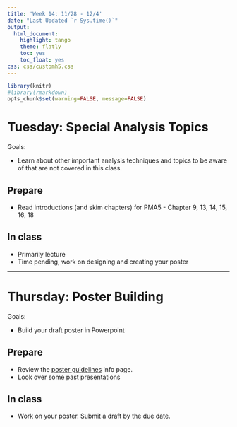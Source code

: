 ```yaml
---
title: 'Week 14: 11/28 - 12/4'
date: "Last Updated `r Sys.time()`"
output:
  html_document:
    highlight: tango
    theme: flatly
    toc: yes
    toc_float: yes
css: css/customh5.css
---
```


```r
library(knitr)
#library(rmarkdown)
opts_chunk$set(warning=FALSE, message=FALSE) 
```


# Tuesday: Special Analysis Topics
Goals: 

* Learn about other important analysis techniques and topics to be aware of that are not covered in this class. 


## Prepare 
* Read introductions (and skim chapters) for PMA5 - Chapter 9, 13, 14, 15, 16, 18



## In class
* Primarily lecture
* Time pending, work on designing and creating your poster


----

# Thursday: Poster Building

Goals: 

* Build your draft poster in Powerpoint


## Prepare 
* Review the [poster guidelines]() info page. 
* Look over some past presentations


## In class
* Work on your poster. Submit a draft by the due date. 

